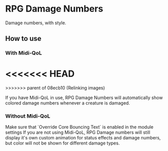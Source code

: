 
# RPG Damage Numbers
Damage numbers, with style.

## How to use

### With Midi-QoL
<<<<<<< HEAD
<ImageButBetter src="/public/images/RPG-Damage-Numbers/Rdnsettings.png" alt="Module Settings" width={2000} height={2000} className={styles.wikiimage}/>
=======
<ImageButBetter src="/images/RPG-Damage-Numbers/Rdnsettings.png" alt="Module Settings" width={2000} height={2000} className={styles.wikiimage}/>
>>>>>>> parent of 08ecb10 (Relinking images)

If you have Midi-QoL in use, RPG Damage Numbers will automatically show
colored damage numbers whenever a creature is damaged.


### Without Midi-QoL

<Callout type='warning' emoji='⚠️'>
Make sure that `Override Core Bouncing Text` is enabled in the module
settings
</Callout>
If you are not using Midi-QoL, RPG Damage numbers will still display
it's own custom animation for status effects and damage numbers, but
color will not be shown for different damage types.


